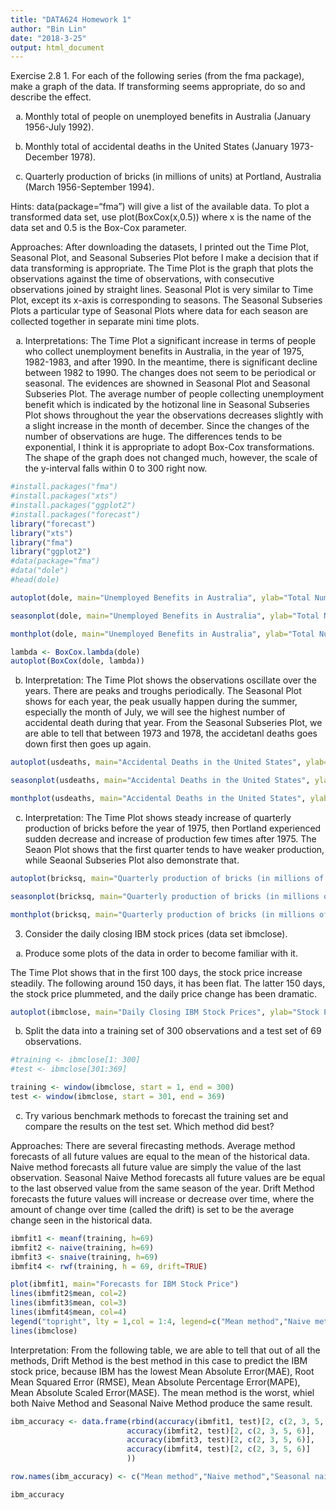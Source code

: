 ---
title: "DATA624 Homework 1"
author: "Bin Lin"
date: "2018-3-25"
output: html_document
---

Exercise 2.8
1. For each of the following series (from the fma package), make a graph of the data. If transforming seems appropriate, do so and describe the effect.

a. Monthly total of people on unemployed benefits in Australia (January 1956-July 1992).

b. Monthly total of accidental deaths in the United States (January 1973-December 1978).

c. Quarterly production of bricks (in millions of units) at Portland, Australia (March 1956-September 1994).

Hints:
data(package="fma") will give a list of the available data.
To plot a transformed data set, use plot(BoxCox(x,0.5)) where x is the name of the data set and 0.5 is the Box-Cox parameter.



Approaches: After downloading the datasets, I printed out the Time Plot, Seasonal Plot, and Seasonal Subseries Plot before I make a decision that if data transforming is appropriate. The Time Plot is the graph that plots the observations against the time of observations, with consecutive observations joined by straight lines. Seasonal Plot is very similar to Time Plot, except its x-axis is corresponding to seasons. The Seasonal Subseries Plots a particular type of Seasonal Plots where data for each season are collected together in separate mini time plots.


a. 
Interpretations:
The Time Plot a significant increase in terms of people who collect unemployment benefits in Australia, in the year of 1975, 1982-1983, and after 1990. In the meantime, there is significant decline between 1982 to 1990. The changes does not seem to be periodical or seasonal. The evidences are showned in Seasonal Plot and Seasonal Subseries Plot. The average number of people collecting unemployment benefit which is indicated by the hotizonal line in Seasonal Subseries Plot shows throughout the year the observations decreases slightly with a slight increase in the month of december. Since the changes of the number of observations are huge. The differences tends to be exponential, I think it is appropriate to adopt Box-Cox transformations. The shape of the graph does not changed much, however, the scale of the y-interval falls within 0 to 300 right now. 


```{r}
#install.packages("fma")
#install.packages("xts")
#install.packages("ggplot2")
#install.packages("forecast")
library("forecast")
library("xts")
library("fma")
library("ggplot2")
#data(package="fma")
#data("dole")
#head(dole)

autoplot(dole, main="Unemployed Benefits in Australia", ylab="Total Number of People", xlab="Month")

seasonplot(dole, main="Unemployed Benefits in Australia", ylab="Total Number of People", xlab="Month",year.labels=TRUE, year.labels.left=TRUE, col=1:20, pch=19)

monthplot(dole, main="Unemployed Benefits in Australia", ylab="Total Number of People", xlab="Month")

lambda <- BoxCox.lambda(dole)
autoplot(BoxCox(dole, lambda))
```



b. Interpretation:
The Time Plot shows the observations oscillate over the years. There are peaks and troughs periodically. The Seasonal Plot shows for each year, the peak usually happen during the summer, especially the month of July, we will see the highest number of accidental death during that year. From the Seasonal Subseries Plot, we are able to tell that between 1973 and 1978, the accidetanl deaths goes down first  then goes up again.


```{r}
autoplot(usdeaths, main="Accidental Deaths in the United States", ylab="Total Number of Accidental Deaths", xlab="Month")

seasonplot(usdeaths, main="Accidental Deaths in the United States", ylab="Total Number of Accidental Deaths", xlab="Month",year.labels=TRUE, year.labels.left=TRUE, col=1:20, pch=19)

monthplot(usdeaths, main="Accidental Deaths in the United States", ylab="Total Number of Accidental Deaths", xlab="Month")
```
c.
Interpretation:
The Time Plot shows steady increase of quarterly production of bricks before the year of 1975, then Portland experienced sudden decrease and increase of production few times after 1975. The Seaon Plot shows that the first quarter tends to have weaker production, while Seaonal Subseries Plot also demonstrate that. 


```{r}
autoplot(bricksq, main="Quarterly production of bricks (in millions of units) at Portland, Australia", ylab="Total Number of Bricks Production", xlab="Quarter")

seasonplot(bricksq, main="Quarterly production of bricks (in millions of units) at Portland, Australia", ylab="Total Number of Bricks Production", xlab="Quarter",year.labels=TRUE, year.labels.left=TRUE, col=1:20, pch=19)

monthplot(bricksq, main="Quarterly production of bricks (in millions of units) at Portland, Australia", ylab="Total Number of Bricks Production", xlab="Quarter")
```


3. Consider the daily closing IBM stock prices (data set ibmclose).

a. Produce some plots of the data in order to become familiar with it.

The Time Plot shows that in the first 100 days, the stock price increase steadily. The following around 150 days, it has been flat. The latter 150 days, the stock price plummeted, and the daily price change has been dramatic.  

```{r}
autoplot(ibmclose, main="Daily Closing IBM Stock Prices", ylab="Stock Price", xlab="Day")
```

b. Split the data into a training set of 300 observations and a test set of 69 observations.

```{r}
#training <- ibmclose[1: 300]
#test <- ibmclose[301:369]

training <- window(ibmclose, start = 1, end = 300)
test <- window(ibmclose, start = 301, end = 369)

```


c. Try various benchmark methods to forecast the training set and compare the results on the test set. Which method did best?


Approaches: There are several firecasting methods. Average method forecasts of all future values are equal to the mean of the historical data. Naive method forecasts all future value are simply the value of the last observation. Seasonal Naive Method forecasts all future values are be equal to the last observed value from the same season of the year. Drift Method forecasts the future values will increase or decrease over time, where the amount of change over time (called the drift) is set to be the average change seen in the historical data.

```{r}
ibmfit1 <- meanf(training, h=69)
ibmfit2 <- naive(training, h=69)
ibmfit3 <- snaive(training, h=69)
ibmfit4 <- rwf(training, h = 69, drift=TRUE)

plot(ibmfit1, main="Forecasts for IBM Stock Price")
lines(ibmfit2$mean, col=2)
lines(ibmfit3$mean, col=3)
lines(ibmfit4$mean, col=4)
legend("topright", lty = 1,col = 1:4, legend=c("Mean method","Naive method","Seasonal naive method", "Drift Method"))
lines(ibmclose)
```

Interpretation: 
From the following table, we are able to tell that out of all the methods, Drift Method is the best method in this case to predict the IBM stock price, because IBM has the lowest Mean Absolute Error(MAE), Root Mean Squared Error (RMSE), Mean Absolute Percentage Error(MAPE), Mean Absolute Scaled Error(MASE). The mean method is the worst, whiel both Naive Method and Seasonal Naive Method produce the same result. 

```{r}
ibm_accuracy <- data.frame(rbind(accuracy(ibmfit1, test)[2, c(2, 3, 5, 6)], 
                          accuracy(ibmfit2, test)[2, c(2, 3, 5, 6)],
                          accuracy(ibmfit3, test)[2, c(2, 3, 5, 6)],
                          accuracy(ibmfit4, test)[2, c(2, 3, 5, 6)]
                          ))

row.names(ibm_accuracy) <- c("Mean method","Naive method","Seasonal naive method", "Drift Method")

ibm_accuracy
```
